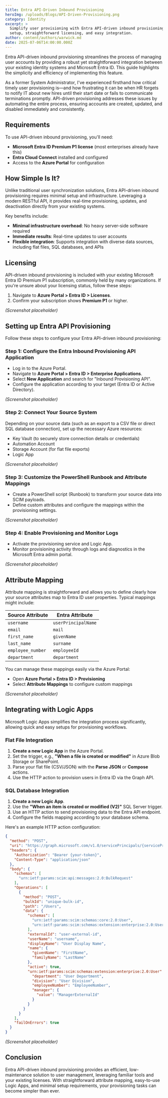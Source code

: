 ```yaml
---
title: Entra API-Driven Inbound Provisioning
heroImg: /uploads/Blogs/API-Driven-Provisioning.png
category: Identity
excerpt: >
  Simplify user provisioning with Entra API-driven inbound provisioning—quick
  setup, straightforward licensing, and easy integration.
author: content/authors/warwick.md
date: 2025-07-06T14:00:00.000Z
---
```


Entra API-driven inbound provisioning streamlines the process of managing user accounts by providing a robust yet straightforward integration between your existing identity systems and Microsoft Entra ID. This guide highlights the simplicity and efficiency of implementing this feature.

As a former System Administrator, I've experienced firsthand how critical timely user provisioning is—and how frustrating it can be when HR forgets to notify IT about new hires until their start date or fails to communicate terminations promptly. API-driven provisioning addresses these issues by automating the entire process, ensuring accounts are created, updated, and disabled immediately and consistently.

## Requirements

To use API-driven inbound provisioning, you'll need:

* **Microsoft Entra ID Premium P1 license** (most enterprises already have this)
* **Entra Cloud Connect** installed and configured
* Access to the **Azure Portal** for configuration

## How Simple Is It?

Unlike traditional user synchronization solutions, Entra API-driven inbound provisioning requires minimal setup and infrastructure. Leveraging a modern RESTful API, it provides real-time provisioning, updates, and deactivation directly from your existing systems.

Key benefits include:

* **Minimal infrastructure overhead**: No heavy server-side software required
* **Immediate results**: Real-time updates to user accounts
* **Flexible integration**: Supports integration with diverse data sources, including flat files, SQL databases, and APIs

## Licensing

API-driven inbound provisioning is included with your existing Microsoft Entra ID Premium P1 subscription, commonly held by many organizations. If you're unsure about your licensing status, follow these steps:

1. Navigate to **Azure Portal > Entra ID > Licenses**.
2. Confirm your subscription shows **Premium P1** or higher.

*(Screenshot placeholder)*

## Setting up Entra API Provisioning

Follow these steps to configure your Entra API-driven inbound provisioning:

### Step 1: Configure the Entra Inbound Provisioning API Application

* Log in to the Azure Portal.
* Navigate to **Azure Portal > Entra ID > Enterprise Applications**.
* Select **New Application** and search for "Inbound Provisioning API".
* Configure the application according to your target (Entra ID or Active Directory).

*(Screenshot placeholder)*

### Step 2: Connect Your Source System

Depending on your source data (such as an export to a CSV file or direct SQL database connection), set up the necessary Azure resources:

* Key Vault (to securely store connection details or credentials)
* Automation Account
* Storage Account (for flat file exports)
* Logic App

*(Screenshot placeholder)*

### Step 3: Customize the PowerShell Runbook and Attribute Mappings

* Create a PowerShell script (Runbook) to transform your source data into SCIM payloads.
* Define custom attributes and configure the mappings within the provisioning settings.

*(Screenshot placeholder)*

### Step 4: Enable Provisioning and Monitor Logs

* Activate the provisioning service and Logic App.
* Monitor provisioning activity through logs and diagnostics in the Microsoft Entra admin portal.

*(Screenshot placeholder)*

## Attribute Mapping

Attribute mapping is straightforward and allows you to define clearly how your source attributes map to Entra ID user properties. Typical mappings might include:

| Source Attribute  | Entra Attribute     |
| ----------------- | ------------------- |
| `username`        | `userPrincipalName` |
| `email`           | `mail`              |
| `first_name`      | `givenName`         |
| `last_name`       | `surname`           |
| `employee_number` | `employeeId`        |
| `department`      | `department`        |

You can manage these mappings easily via the Azure Portal:

* Open **Azure Portal > Entra ID > Provisioning**
* Select **Attribute Mappings** to configure custom mappings

*(Screenshot placeholder)*

## Integrating with Logic Apps

Microsoft Logic Apps simplifies the integration process significantly, allowing quick and easy setups for provisioning workflows.

### Flat File Integration

1. **Create a new Logic App** in the Azure Portal.
2. Set the trigger, e.g., **"When a file is created or modified"** in Azure Blob Storage or SharePoint.
3. Parse your flat file (CSV/JSON) with the **Parse JSON** or **Compose** actions.
4. Use the HTTP action to provision users in Entra ID via the Graph API.

### SQL Database Integration

1. **Create a new Logic App**.
2. Use the **"When an item is created or modified (V2)"** SQL Server trigger.
3. Use an HTTP action to send provisioning data to the Entra API endpoint.
4. Configure the fields mapping according to your database schema.

Here's an example HTTP action configuration:

```json
{
  "method": "POST",
  "uri": "https://graph.microsoft.com/v1.0/servicePrincipals/{servicePrincipalId}/synchronization/jobs/{jobId}/bulkUpload",
  "headers": {
    "Authorization": "Bearer {your-token}",
    "Content-Type": "application/json"
  },
  "body": {
    "schemas": [
      "urn:ietf:params:scim:api:messages:2.0:BulkRequest"
    ],
    "Operations": [
      {
        "method": "POST",
        "bulkId": "unique-bulk-id",
        "path": "/Users",
        "data": {
          "schemas": [
            "urn:ietf:params:scim:schemas:core:2.0:User",
            "urn:ietf:params:scim:schemas:extension:enterprise:2.0:User"
          ],
          "externalId": "user-external-id",
          "userName": "username",
          "displayName": "User Display Name",
          "name": {
            "givenName": "FirstName",
            "familyName": "LastName"
          },
          "active": true,
          "urn:ietf:params:scim:schemas:extension:enterprise:2.0:User": {
            "department": "User Department",
            "division": "User Division",
            "employeeNumber": "EmployeeNumber",
            "manager": {
              "value": "ManagerExternalId"
            }
          }
        }
      }
    ],
    "failOnErrors": true
  }
}
```

*(Screenshot placeholder)*

## Conclusion

Entra API-driven inbound provisioning provides an efficient, low-maintenance solution to user management, leveraging familiar tools and your existing licenses. With straightforward attribute mapping, easy-to-use Logic Apps, and minimal setup requirements, your provisioning tasks can become simpler than ever.
